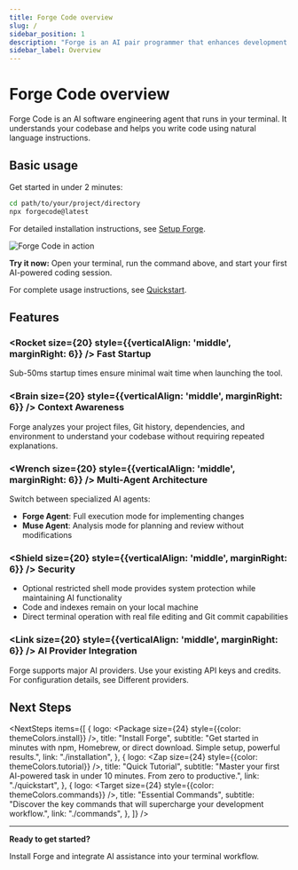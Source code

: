 ```yaml
---
title: Forge Code overview
slug: /
sidebar_position: 1
description: "Forge is an AI pair programmer that enhances development workflows with intelligent code assistance in your terminal."
sidebar_label: Overview
---
```



# Forge Code overview

Forge Code is an AI software engineering agent that runs in your terminal. It understands your codebase and helps you
write code using natural language instructions.

## Basic usage

Get started in under 2 minutes:

```bash
cd path/to/your/project/directory
npx forgecode@latest
```

For detailed installation instructions, see [Setup Forge](/docs/installation).

<div className="text-center my-8 px-4">
  <img
    src="/docs/forge_image.png"
    alt="Forge Code in action"
    className="w-full max-w-[700px] h-auto rounded-xl shadow-2xl mx-auto block"
  />
</div>

**Try it now:** Open your terminal, run the command above, and start your first AI-powered coding session.

For complete usage instructions, see [Quickstart](/docs/quickstart).

## Features

### <Rocket size={20} style={{verticalAlign: 'middle', marginRight: 6}} /> **Fast Startup**

Sub-50ms startup times ensure minimal wait time when launching the tool.

### <Brain size={20} style={{verticalAlign: 'middle', marginRight: 6}} /> **Context Awareness**

Forge analyzes your project files, Git history, dependencies, and environment to understand your codebase without requiring repeated explanations.

### <Wrench size={20} style={{verticalAlign: 'middle', marginRight: 6}} /> **Multi-Agent Architecture**

Switch between specialized AI agents:

- **Forge Agent**: Full execution mode for implementing changes
- **Muse Agent**: Analysis mode for planning and review without modifications

### <Shield size={20} style={{verticalAlign: 'middle', marginRight: 6}} /> **Security**

- Optional restricted shell mode provides system protection while maintaining AI functionality
- Code and indexes remain on your local machine
- Direct terminal operation with real file editing and Git commit capabilities

### <Link size={20} style={{verticalAlign: 'middle', marginRight: 6}} /> **AI Provider Integration**

Forge supports major AI providers. Use your existing API keys and credits. For configuration details, see <CustomLink href="/docs/custom-providers">Different providers</CustomLink>.

## Next Steps


<NextSteps
  items={[
    {
      logo: <Package size={24} style={{color: themeColors.install}} />,
      title: "Install Forge",
      subtitle: "Get started in minutes with npm, Homebrew, or direct download. Simple setup, powerful results.",
      link: "./installation",
    },
    {
      logo: <Zap size={24} style={{color: themeColors.tutorial}} />,
      title: "Quick Tutorial",
      subtitle: "Master your first AI-powered task in under 10 minutes. From zero to productive.",
      link: "./quickstart",
    },
    {
      logo: <Target size={24} style={{color: themeColors.commands}} />,
      title: "Essential Commands",
      subtitle: "Discover the key commands that will supercharge your development workflow.",
      link: "./commands",
    },
  ]}
/>

---

**Ready to get started?**

Install Forge and integrate AI assistance into your terminal workflow.
